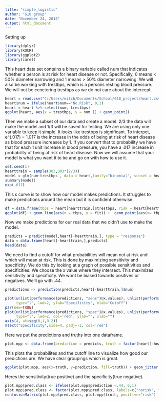 ---
title: "simple_logistic"
author: "610 group"
date: "November 24, 2018"
output: html_document
---

Setting up
```{r,message = FALSE, warning = FALSE}
library(dplyr)
library(ROCR)
library(ggplot2)
library(caret)
```


This heart data set contains a binary variable called num that indicates whether a person is at risk for heart disease or not. Specifically, 0 means < 50% diameter narrowing and  1 means > 50% diameter narrowing. We will also be working with trestbps, which is a persons resting blood pressure. We will not be cenetering trestbps as we do not care about the intercept.
```{r}
heart = read.csv("C:/Users/mitch/Documents/School/610_project/heart.csv") 
heart$num = ifelse(heart$num=="No.Risk", 0,1) 
heart = heart %>% select(num, trestbps)
ggplot(heart, aes(x = trestbps, y = num )) + geom_point() 
```


Then we make a subset of our data and create a model. 2/3 the data will make the model and 1/3 will be saved for testing. We are using only one variable to keep it simple. It looks like trestbps is significant. To interpet, e^(.017) = 1.017 is the increase in the odds of being at risk of heart disease as blood pressure increases by 1. If you convert that to probability we have that for each 1 unit increase in blood pressure, you have a .017 increase in probability of being at risk of heart disease. Now we will assume that your model is what you want it to be and go on with how to use it. 
```{r}
set.seed(1)
hearttrain = sample(303,303*(2/3))
model = glm(num~trestbps , data = heart,family="binomial", subset = hearttrain)
summary(model)
exp(.017)
```


This s curve is to show how our model makes predictions. It struggles to make predictions around the mean but it is confident otherwise. 
```{r}
df = data.frame(tbps = heart[hearttrain,]$trestbps, risk = heart[hearttrain,]$num, fit = model$fitted.values)
ggplot(df) + geom_line(aes(x = tbps, y = fit)) +  geom_point(aes(x= tbps, y = risk)) 
```


Now we make predictions for our real data that we didn't use to make the model.
```{r}
predicts = predict(model,heart[-hearttrain,], type = "response")
data = data.frame(heart[-hearttrain,],predicts)
head(data)
```


We need to find a cutoff for what probabilities will mean not at risk and which will mean at risk. This is done by maximizing sensitivity and specificity. We do this by looking at a graph of possible sensitivities and specificities. We choose the x value where they intersect. This maximizes sensitivity and specificity. We wont be biased towards positives or negatives. We'll go with .44.
```{r}
predictions <- prediction(predicts,heart[-hearttrain,]$num)

plot(unlist(performance(predictions, "sens")@x.values), unlist(performance(predictions, "sens")@y.values), 
     type="l", lwd=2, ylab="Specificity", xlab="Cutoff")
par(new=TRUE)
plot(unlist(performance(predictions, "spec")@x.values), unlist(performance(predictions, "spec")@y.values), 
     type="l", lwd=2, col='red', ylab="", xlab="")
axis(4, at=seq(0,1,0.2))
mtext("Specificity",side=4, padj=-2, col='red')

```


Here we put the predictions and truths into one dataframe. 
```{r}
plot.mpp <- data.frame(prediction = predicts, truth = factor(heart[-hearttrain,]$num, labels=c("norisk", "risk")))
```


This plots the probabilites and the cutoff line to visualize how good our predictions are. We have clear groupings which is great. 
```{r}
ggplot(plot.mpp, aes(x=truth, y=prediction, fill=truth)) + geom_jitter(width=.2) + geom_violin(alpha=.4) + theme_bw() + geom_hline(yintercept=.44)
```


Heres the sensitivity(true positive) and the specificity(true negative). 
```{r}
plot.mpp$pred.class <- ifelse(plot.mpp$prediction <.44, 0,1) 
plot.mpp$pred.class <- factor(plot.mpp$pred.class, labels=c("norisk", "risk"))
confusionMatrix(plot.mpp$pred.class, plot.mpp$truth, positive="risk")
```



